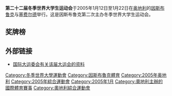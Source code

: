 {{Universiade infobox
| Name =第二十二届冬季世界大学生运动会
| Logo = <!-- 檔案不存在 Innsbruck-Seefeld2005.png，可從英文維基百科取得 -->
| Size = 200px
| Optional caption = Slogan : ''"Games Over"''
| Nations participating = 53 <small>(estimated)</small>
| Athletes participating = 1,500
| Events = 13 sports
| Opening ceremony = 1月12日
| Closing ceremony = 1月22日
| Officially opened by = [[海因茨·菲舍尔|海因茨·菲舍尔]]
| Athlete's Oath = 
| Judge's Oath = 
| Torch Lighter = 
| Stadium = [[Olympia_World_Innsbruck-Olympic_Stadium|Olympia World Innsbruck-Olympic Stadium]]
| previous = [[2003年冬季世界大學生運動會|2003]]
| next = [[2007年冬季世界大學生運動會|2007]]
}}
{{Location map+|Austria |width=250|float=none}
 |alt==因斯布鲁克在奥地利
 |caption=因斯布鲁克在奥地利的位置
 |places=
  {{Location map~ | Austria  
   | label = 因斯布鲁克
   | background=white
    | lat_deg = 47.26
    | lon_deg = 11.39}}
    | link=[[因斯布鲁克|因斯布鲁克]]
}}
'''第二十二届冬季世界大学生运动会'''于2005年1月12日至1月22日在[[奥地利|奥地利]]的[[因斯布鲁克|因斯布鲁克]]与[[塞费尔德|塞费尔德]]举行。这是因斯布鲁克第二次主办冬季世界大学生运动会。

== 奖牌榜 ==
{{Medals table
 | caption        = 
 | host           = AUT
 | flag_template  = 
 | event          = 
 | team           = 
 | gold_AUT = 10 | silver_AUT = 8 | bronze_AUT = 4 | host_AUT = yes 
 | gold_KOR = 10 | silver_KOR = 7 | bronze_KOR = 6
 | gold_RUS = 7 | silver_RUS = 5 | bronze_RUS = 9
 | gold_JPN = 5 | silver_JPN = 6 | bronze_JPN = 6
 | gold_POL = 5 | silver_POL = 2 | bronze_POL = 1
 | gold_UKR = 4 | silver_UKR = 10 | bronze_UKR = 2
 | gold_KAZ = 4 | silver_KAZ = 1 | bronze_KAZ = 2
 | gold_ITA = 4 | silver_ITA = 0 | bronze_ITA = 5 | name_ITA = {{flagteam|ITA|2003}}
 | gold_CHN = 3 | silver_CHN = 6 | bronze_CHN = 8
 | gold_NED = 3 | silver_NED = 5 | bronze_NED = 2
 | gold_SLO = 3 | silver_SLO = 4 | bronze_SLO = 3
 | gold_CZE = 3 | silver_CZE = 2 | bronze_CZE = 4
 | gold_FRA = 2 | silver_FRA = 1 | bronze_FRA = 4
 | gold_SUI = 1 | silver_SUI = 3 | bronze_SUI = 3
 | gold_FIN = 1 | silver_FIN = 2 | bronze_FIN = 2
 | gold_GBR = 1 | silver_GBR = 2 | bronze_GBR = 0
 | gold_SCG = 1 | silver_SCG = 2 | bronze_SCG = 0
 | gold_USA = 1 | silver_USA = 2 | bronze_USA = 0
 | gold_GER = 1 | silver_GER = 1 | bronze_GER = 3
 | gold_BLR = 0 | silver_BLR = 3 | bronze_BLR = 2 | name_BLR = {{flagteam|BLR|1995}}
 | gold_SVK = 0 | silver_SVK = 0 | bronze_SVK = 2
 | gold_BUL = 0 | silver_BUL = 0 | bronze_BUL = 1
}}

== 外部链接 ==
*[https://web.archive.org/web/20071108142412/http://www.fisu.net/site/page_345.php 国际大运委会有关该届大运会的资料]

{{世界大學生運動會}}

[[Category:冬季世界大學運動會|Category:冬季世界大學運動會]]
[[Category:因斯布魯克體育|Category:因斯布魯克體育]]
[[Category:2005年奥地利|Category:2005年奥地利]]
[[Category:2005年綜合運動會|Category:2005年綜合運動會]]
[[Category:2005年1月|Category:2005年1月]]
[[Category:奧地利主辦的國際體育賽事|Category:奧地利主辦的國際體育賽事]]
[[Category:奧地利綜合運動會|Category:奧地利綜合運動會]]